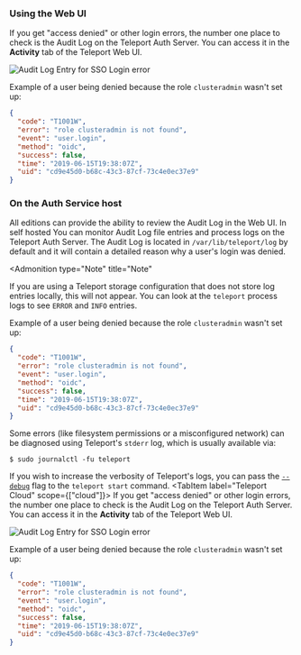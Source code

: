 <Tabs>
<TabItem label="Self-Hosted" scope={["oss","enterprise"]}>

### Using the Web UI

If you get "access denied" or other login errors, the number one place to check is the Audit
Log on the Teleport Auth Server. You can access it in the **Activity** tab of the Teleport Web UI.

![Audit Log Entry for SSO Login error](../../../img/sso/teleportauditlogssofailed.png)

Example of a user being denied because the role `clusteradmin` wasn't set up:

```json
{
  "code": "T1001W",
  "error": "role clusteradmin is not found",
  "event": "user.login",
  "method": "oidc",
  "success": false,
  "time": "2019-06-15T19:38:07Z",
  "uid": "cd9e45d0-b68c-43c3-87cf-73c4e0ec37e9"
}
```

### On the Auth Service host
All editions can provide the ability to review the Audit Log in the Web UI. In self hosted
You can monitor Audit Log file entries and process logs on the Teleport Auth Server.
The Audit Log is located in `/var/lib/teleport/log` by
default and it will contain a detailed reason why a user's login was denied.

<Admonition
  type="Note"
  title="Note"
>
  If you are using a Teleport storage configuration that does not store log entries locally, this will not appear. You can look at the `teleport`
process logs to see `ERROR` and `INFO` entries.
</Admonition>

Example of a user being denied because the role `clusteradmin` wasn't set up:


```json
{
  "code": "T1001W",
  "error": "role clusteradmin is not found",
  "event": "user.login",
  "method": "oidc",
  "success": false,
  "time": "2019-06-15T19:38:07Z",
  "uid": "cd9e45d0-b68c-43c3-87cf-73c4e0ec37e9"
}
```

Some errors (like filesystem permissions or a misconfigured network) can be
diagnosed using Teleport's `stderr` log, which is usually available via:

```code
$ sudo journalctl -fu teleport
```

If you wish to increase the verbosity of Teleport's logs, you can pass the
[`--debug`](../../setup/reference/cli.mdx#teleport-start) flag to the `teleport start` command.
</TabItem>
<TabItem label="Teleport Cloud" scope={["cloud"]}>
If you get "access denied" or other login errors, the number one place to check is the Audit
Log on the Teleport Auth Server. You can access it in the **Activity** tab of the Teleport Web UI.

![Audit Log Entry for SSO Login error](../../../img/sso/teleportauditlogssofailed.png)

Example of a user being denied because the role `clusteradmin` wasn't set up:

```json
{
  "code": "T1001W",
  "error": "role clusteradmin is not found",
  "event": "user.login",
  "method": "oidc",
  "success": false,
  "time": "2019-06-15T19:38:07Z",
  "uid": "cd9e45d0-b68c-43c3-87cf-73c4e0ec37e9"
}
```
</TabItem>
</Tabs>
